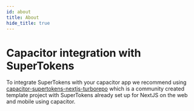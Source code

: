 ```yaml
---
id: about
title: About
hide_title: true
---
```


<!-- COPY DOCS -->
<!-- ./thirdpartyemailpassword/capacitor-integration/about.mdx -->

# Capacitor integration with SuperTokens

To integrate SuperTokens with your capacitor app we recommend using [capacitor-supertokens-nextjs-turborepo](https://github.com/RobSchilderr/capacitor-supertokens-nextjs-turborepo) which is a community created template project with SuperTokens already set up for NextJS on the web and mobile using capacitor.